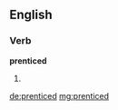 ==English==

===Verb===
'''prenticed'''

# {{en-past of|prentice}}

[[de:prenticed]]
[[mg:prenticed]]